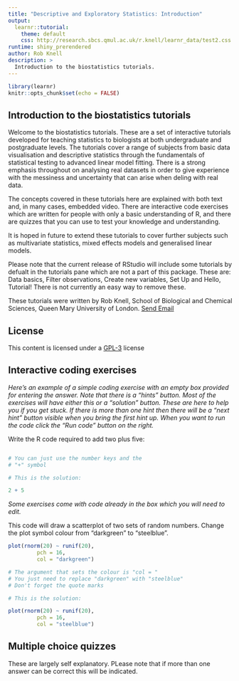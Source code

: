 ```yaml
---
title: "Descriptive and Exploratory Statistics: Introduction"
output: 
  learnr::tutorial:
    theme: default
    css: http://research.sbcs.qmul.ac.uk/r.knell/learnr_data/test2.css
runtime: shiny_prerendered
author: Rob Knell
description: >
  Introduction to the biostatistics tutorials.
---
```


```r
library(learnr)
knitr::opts_chunk$set(echo = FALSE)
```


## Introduction to the biostatistics tutorials


Welcome to the biostatistics tutorials. These are a set of interactive tutorials developed for teaching statistics to biologists at both undergraduate and postgraduate levels. The tutorials cover a range of subjects from basic data visualisation and descriptive statistics through the fundamentals of statistical testing to advanced linear model fitting. There is a strong emphasis throughout on analysing real datasets in order to give experience with the messiness and uncertainty that can arise when deling with real data. 

The concepts covered in these tutorials here are explained with both text and, in many cases, embedded video. There are interactive code exercises which are written for people with only a basic understanding of R, and there are quizzes that you can use to test your knowledge and understanding. 

It is hoped in future to extend these tutorials to cover further subjects such as multivariate statistics, mixed effects models and generalised linear models.

Please note that the current release of RStudio will include some tutorials by defualt in the tutorials pane which are not a part of this package. These are: Data basics, Filter observations, Create new variables, Set Up and Hello, Tutorial! There is not currently an easy way to remove these.

These tutorials were written by Rob Knell, School of Biological and Chemical Sciences, Queen Mary University of London. <a href="mailto:R.Knell@qmul.ac.uk">Send Email</a>

## License

This content is licensed under a [GPL-3](https://www.gnu.org/licenses/gpl-3.0.en.html) license

## Interactive coding exercises

*Here's an example of a simple coding exercise with an empty box provided for entering the answer. Note that there is a "hints" button. Most of the exercises will have either this or a "solution" button. These are here to help you if you get stuck. If there is more than one hint then there will be a "next hint" button visible when you bring the first hint up. When you want to run the code click the "Run code" button on the right.*

Write the R code required to add two plus five:

```r

```

```r
# You can just use the number keys and the
# "+" symbol
```

```r
# This is the solution:

2 + 5
```

*Some exercises come with code already in the box which you will need to edit.*

This code will draw a scatterplot of two sets of random numbers. Change the plot symbol colour from "darkgreen" to "steelblue".

```r
plot(rnorm(20) ~ runif(20),
		 pch = 16,
		 col = "darkgreen")
```

```r
# The argument that sets the colour is "col = "
# You just need to replace "darkgreen" with "steelblue"
# Don't forget the quote marks
```

```r
# This is the solution:

plot(rnorm(20) ~ runif(20),
		 pch = 16,
		 col = "steelblue")
```

## Multiple choice quizzes

These are largely self explanatory. PLease note that if more than one answer can be correct this will be indicated.



